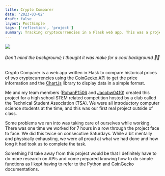 ```yaml
---
title: Crypto Comparer
date: '2023-03-02'
draft: false
layout: PostSimple
tags: ['reflection', 'project']
summary: Tracking cryptocurrencies in a Flask web app. This was a project done by high school students
---
```


[![](https://i.postimg.cc/Pfv0qpH9/Screenshot-2023-05-26-184617.png)](https://github.com/Jeydin21/Crypto-Comparer) 
###### Don't mind the background; I thought it was make for a cool background 🙏🙏

Crypto Comparer is a web app written in Flask to compare historical prices of two cryptocurrencies using the [CoinGecko API](https://www.coingecko.com/en/api) to get the price information and the [Chart.js](https://www.chartjs.org/) library to display data in a simple format. 

Me and my team members ([RohanP1506](https://github.com/RohanP1506) and [Jacobw0410](https://github.com/Jacobw0410)) created this project for a high school STEM related competition hosted by a club called the Technical Student Association (TSA). We were all introductory computer science students at the time, and this was our first real project outside of class. 

Some problems we ran into was taking care of ourselves while working. There was one time we worked for 7 hours in a row through the project face to face. We did this twice on consecutive Saturdays. While a bit mentally and physically exhausting, we were all proud at what we had done and how long it had took us to complete the task.

Something I'd take away from this project would be that I definitely have to do more research on APIs and come prepared knowing how to do simple functions as I kept having to refer to the Python and [CoinGecko](https://www.coingecko.com/en/api/documentation) documentations. 